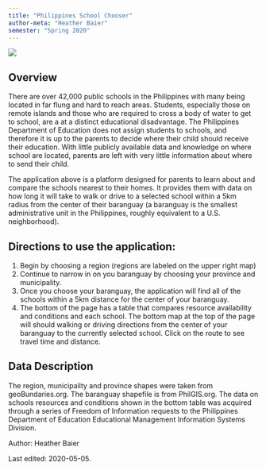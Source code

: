 ```yaml
---
title: "Philippines School Chooser"
author-meta: "Heather Baier"
semester: "Spring 2020"
---
```


<a href="https://heather-baier.shinyapps.io/schoolChooser/">
	<img src = "https://live.staticflickr.com/65535/49858701063_bf1824169c_b.jpg">
</a>

##  Overview

There are over 42,000 public schools in the Philippines with many being located in far flung and hard to reach areas. Students, especially those on remote islands and those who are required to cross a body of water to get to school, are a at a distinct educational disadvantage. The Philippines Department of Education does not assign students to schools, and therefore it is up to the parents to decide where their child should receive their education. With little publicly available data and knowledge on where school are located, parents are left with very little information about where to send their child.

The application above is a platform designed for parents to learn about and compare the schools nearest to their homes. It provides them with data on how long it will take to walk or drive to a selected school within a 5km radius from the center of their baranguay (a baranguay is the smallest administrative unit in the Philippines, roughly equivalent to a U.S. neighborhood).

## Directions to use the application:
1. Begin by choosing a region (regions are labeled on the upper right map)
2. Continue to narrow in on you baranguay by choosing your province and municipality.
3. Once you choose your baranguay, the application will find all of the schools within a 5km distance for the center of your baranguay.
4. The bottom of the page has a table that compares resource availability and conditions and each school. The bottom map at the top of the page will should walking or driving directions from the center of your baranguay to the currently selected school. Click on the route to see travel time and distance.


##  Data Description

The region, municipality and province shapes were taken from geoBundaries.org. The baranguay shapefile is from PhilGIS.org. The data on schools resources and conditions shown in the bottom table was acquired through a series of Freedom of Information requests to the Philippines Department of Education Educational Management Information Systems Division.


<div  class="credit-line">

Author: Heather Baier

Last edited: 2020-05-05.

</div>
